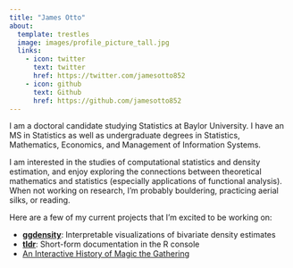 ```yaml
---
title: "James Otto"
about:
  template: trestles
  image: images/profile_picture_tall.jpg
  links:
    - icon: twitter
      text: twitter
      href: https://twitter.com/jamesotto852
    - icon: github
      text: Github
      href: https://github.com/jamesotto852
---
```


I am a doctoral candidate studying Statistics at Baylor University. I have an MS in Statistics as well as undergraduate degrees in Statistics, Mathematics, Economics, and Management of Information Systems.

I am interested in the studies of computational statistics and density estimation, and enjoy exploring the connections between theoretical mathematics and statistics (especially applications of functional analysis). When not working on research, I'm probably bouldering, practicing aerial silks, or reading.

Here are a few of my current projects that I'm excited to be working on:

-   [**ggdensity**](https://jamesotto852.github.io/ggdensity/): Interpretable visualizations of bivariate density estimates
-   [**tldr**](https://github.com/jamesotto852/tldr): Short-form documentation in the R console
-   [An Interactive History of Magic the Gathering](https://jamesotto.app/MTG-History)
